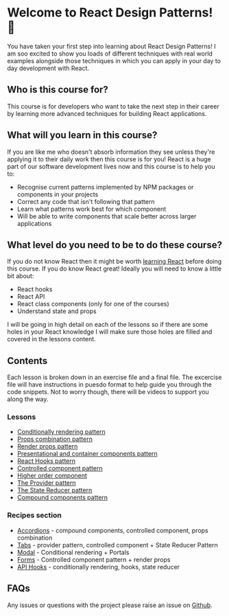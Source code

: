 
<Meta title="Introduction/01 - Welcome" />

# Welcome to React Design Patterns! 🥳

You have taken your first step into learning about React Design Patterns! I am soo excited to show you loads of different
techniques with real world examples alongside those techniques in which you can apply in your day to day development with React.

## Who is this course for?

This course is for developers who want to take the next step in their career by learning more advanced
techniques for building React applications.

## What will you learn in this course?

If you are like me who doesn't absorb information they see unless they're applying it to their daily work then this course is for you! React is a huge part of our software development lives now and this course is to help you to:

- Recognise current patterns implemented by NPM packages or components in your projects
- Correct any code that isn't following that pattern
- Learn what patterns work best for which component
- Will be able to write components that scale better across larger applications

## What level do you need to be to do these course?

If you do not know React then it might be worth [learning React](https://react.dev/) before doing this course. If you do know React great! Ideally you will need to know a little bit about:

- React hooks
- React API
- React class components (only for one of the courses)
- Understand state and props

I will be going in high detail on each of the lessons so if there are some holes in your React knowledge I will make sure those holes are filled and covered in the lessons content.

## Contents

Each lesson is broken down in an exercise file and a final file. The excercise file will have instructions in puesdo format to help guide you through the code snippets. Not to worry though, there will be videos to support you along the way.

### Lessons

- [Conditionally rendering pattern](?path=/docs/lessons-01-conditional-rendering-pattern-01-lesson--docs)
- [Props combination pattern](?path=/docs/lessons-02-props-combination-pattern-01-lesson--docs)
- [Render props pattern](?path=/docs/lessons-03-render-props-pattern-01-lesson--docs)
- [Presentational and container components pattern](?path=/docs/lessons-04-presentational-container-pattern-01-lesson--docs)
- [React Hooks pattern](?path=/docs/lessons-05-hooks-pattern-01-lesson--docs)
- [Controlled component pattern](?path=/docs/lessons-06-controlled-components-pattern-🚧-01-lesson--docs)
- [Higher order component](?path=/docs/lessons-07-higher-order-components-pattern-🚧-01-lesson--docs)
- [The Provider pattern](?path=/docs/lessons-08-provider-pattern-🚧-01-lesson--docs)
- [The State Reducer pattern](?path=/docs/lessons-09-state-reducer-pattern-🚧-01-lesson--docs)
- [Compound components pattern](?path=/docs/lessons-10-compound-components-pattern-🚧-01-lesson--docs)

### Recipes section

- [Accordions](?path=/docs/recipes-01-accordion-🚧-01-lesson--docs) - compound components, controlled component, props combination
- [Tabs](?path=/docs/recipes-02-tabs-🚧-01-lesson--docs) - provider pattern, controlled component + State Reducer Pattern
- [Modal](?path=/docs/recipes-03-modal-🚧-01-lesson--docs) - Conditional rendering + Portals
- [Forms](?path=/docs/recipes-04-forms-🚧-01-lesson--docs) - Controlled component pattern + render props
- [API Hooks](?path=/docs/recipes-05-custom-api-hooks-🚧-01-lesson--docs) - conditionally rendering, hooks, state reducer

## FAQs

Any issues or questions with the project please raise an issue on [Github](https://github.com/code-mattclaffey/react-design-patterns/issues).

